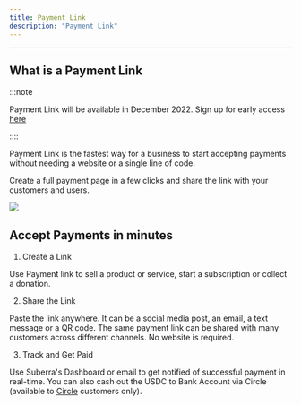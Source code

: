```yaml
---
title: Payment Link
description: "Payment Link"
---
```



---

## What is a Payment Link

:::note

Payment Link will be available in December 2022. Sign up for early access [here](https://suberra.typeform.com/waitlist)

::::


Payment Link is the fastest way for a business to start accepting payments without needing a website or a single line of code.

Create a full payment page in a few clicks and share the link with your customers and users.


<div style={{ flexBasis: "300px", flexGrow: "1", textAlign: "center" }}>
  <img src={Image1} style={{ alignSelf: "center", maxWidth: "60%" }} />
</div>



## Accept Payments in minutes

1. Create a Link

Use Payment link to sell a product or service, start a subscription or collect a donation. 

2. Share the Link

Paste the link anywhere. It can be a social media post, an email, a text message or a QR code. The same payment link can be shared with many customers across different channels. No website is required.

3. Track and Get Paid

Use Suberra's Dashboard or email to get notified of successful payment in real-time. You can also cash out the USDC to Bank Account via Circle (available to [Circle](https://circle.com) customers only).


